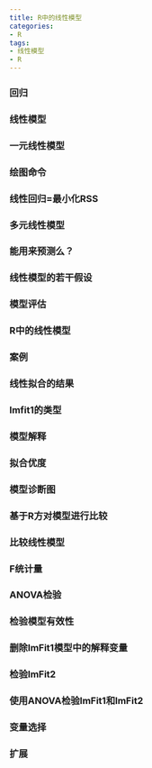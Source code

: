 ```yaml
---
title: R中的线性模型
categories:
- R
tags:
- 线性模型
- R
---
```


### 回归


### 线性模型



### 一元线性模型


### 绘图命令



### 线性回归=最小化RSS



### 多元线性模型



### 能用来预测么？



### 线性模型的若干假设



### 模型评估


### R中的线性模型


### 案例


### 线性拟合的结果


### lmfit1的类型


### 模型解释


### 拟合优度


### 模型诊断图


### 基于R方对模型进行比较


### 比较线性模型


### F统计量


### ANOVA检验


### 检验模型有效性


### 删除lmFit1模型中的解释变量


### 检验lmFit2


### 使用ANOVA检验lmFit1和lmFit2

### 变量选择


### 扩展
